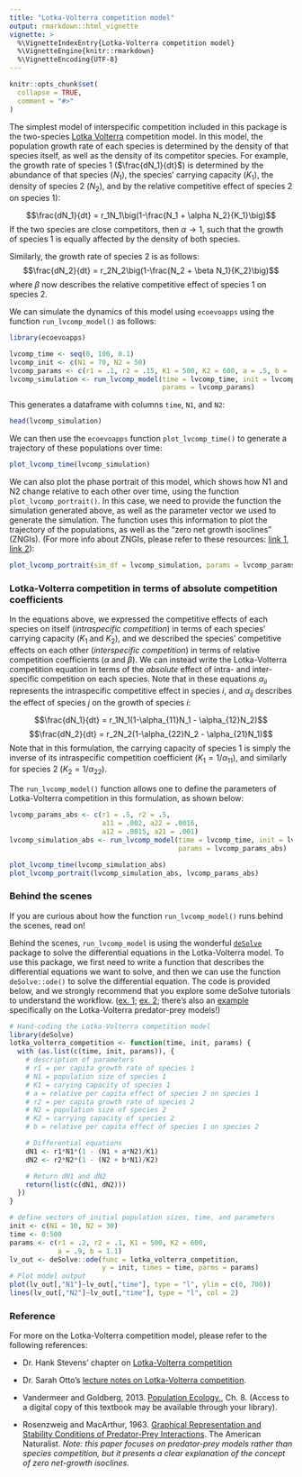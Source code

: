 ```yaml
---
title: "Lotka-Volterra competition model"
output: rmarkdown::html_vignette
vignette: >
  %\VignetteIndexEntry{Lotka-Volterra competition model}
  %\VignetteEngine{knitr::rmarkdown}
  %\VignetteEncoding{UTF-8}
---
```

```r
knitr::opts_chunk$set(
  collapse = TRUE,
  comment = "#>"
)
```



The simplest model of interspecific competition included in this package is the two-species [Lotka Volterra](https://hankstevens.github.io/Primer-of-Ecology/competition.html#lotka-volterra-interspecific-competition) competition model. In this model, the population growth rate of each species is determined by the density of that species itself, as well as the density of its competitor species. For example, the growth rate of species $1$ ($\frac{dN_1}{dt}$) is determined by the abundance of that species ($N_1$), the species' carrying capacity ($K_1$), the density of species 2 ($N_2$), and by the relative competitive effect of species $2$ on species $1$):

$$\frac{dN_1}{dt} = r_1N_1\big(1-\frac{N_1 + \alpha N_2}{K_1}\big)$$
If the two species are close competitors, then $\alpha \to 1$, such that the growth of species $1$ is equally affected by the density of both species.

Similarly, the growth rate of species $2$ is as follows: 
$$\frac{dN_2}{dt} = r_2N_2\big(1-\frac{N_2 + \beta N_1}{K_2}\big)$$
where $\beta$ now describes the relative competitive effect of species $1$ on species $2$.

We can simulate the dynamics of this model using `ecoevoapps` using the function `run_lvcomp_model()` as follows: 

```r
library(ecoevoapps)

lvcomp_time <- seq(0, 100, 0.1)
lvcomp_init <- c(N1 = 70, N2 = 50)
lvcomp_params <- c(r1 = .1, r2 = .15, K1 = 500, K2 = 600, a = .5, b = .5)
lvcomp_simulation <- run_lvcomp_model(time = lvcomp_time, init = lvcomp_init, 
                                      params = lvcomp_params)
```
This generates a dataframe with columns `time`, `N1`, and `N2`:

```r
head(lvcomp_simulation)
```

We can then use the `ecoevoapps` function `plot_lvcomp_time()` to generate a trajectory of these populations over time:

```r
plot_lvcomp_time(lvcomp_simulation)
```

We can also plot the phase portrait of this model, which shows how N1 and N2 change relative to each other over time, using the function `plot_lvcomp_portrait()`. In this case, we need to provide the function the simulation generated above, as well as the parameter vector we used to generate the simulation. The function uses this information to plot the trajectory of the populations, as well as the "zero net growth isoclines" (ZNGIs). (For more info about ZNGIs, please refer to these resources: [link 1](https://www.youtube.com/watch?v=obasfCufOr0), [link 2](https://hankstevens.github.io/Primer-of-Ecology/competition.html#isoclines)):

```r
plot_lvcomp_portrait(sim_df = lvcomp_simulation, params = lvcomp_params)

```

### Lotka-Volterra competition in terms of absolute competition coefficients

In the equations above, we expressed the competitive effects of each species on itself (*intraspecific competition*) in terms of each species' carrying capacity ($K_1$ and $K_2$), and we described the species' competitive effects on each other (*interspecific competition*) in terms of relative competition coefficients ($\alpha$ and $\beta$). We can instead write the Lotka-Volterra competition equation in terms of the *absolute* effect of intra- and inter-specific competition on each species. Note that in these equations $\alpha_{ii}$ represents the intraspecific competitive effect in species $i$, and $\alpha_{ij}$ describes the effect of species $j$ on the growth of species $i$:

$$\frac{dN_1}{dt} = r_1N_1(1-\alpha_{11}N_1 - \alpha_{12}N_2)$$
$$\frac{dN_2}{dt} = r_2N_2(1-\alpha_{22}N_2 - \alpha_{21}N_1)$$
Note that in this formulation, the carrying capacity of species 1 is simply the inverse of its intraspecific competition coefficient ($K_1 = 1/{\alpha_{11}}$), and similarly for species 2 ($K_2 = 1/{\alpha_{22}}$).

The `run_lvcomp_model()` function allows one to define the parameters of Lotka-Volterra competition in this formulation, as shown below: 

```r
lvcomp_params_abs <- c(r1 = .5, r2 = .5, 
                       a11 = .002, a22 = .0016, 
                       a12 = .0015, a21 = .001)
lvcomp_simulation_abs <- run_lvcomp_model(time = lvcomp_time, init = lvcomp_init, 
                                          params = lvcomp_params_abs)

plot_lvcomp_time(lvcomp_simulation_abs)
plot_lvcomp_portrait(lvcomp_simulation_abs, lvcomp_params_abs)
```

### Behind the scenes

If you are curious about how the function `run_lvcomp_model()` runs behind the scenes, read on!

Behind the scenes, `run_lvcomp_model` is using the wonderful [`deSolve`](http://desolve.r-forge.r-project.org/) package to solve the differential equations in the Lotka-Volterra model. To use this package, we first need to write a function that describes the differential equations we want to solve, and then we can use the function `deSolve::ode()` to solve the differential equation. The code is provided below, and we strongly recommend that you explore some deSolve tutorials to understand the workflow.  ([ex. 1](https://cran.r-project.org/web/packages/deSolve/vignettes/deSolve.pdf); [ex. 2](https://www.youtube.com/watch?v=dmfAgoLzhnk); there's also an [example](https://www.youtube.com/watch?v=zRlgvUuc9QY) specifically on the Lotka-Volterra predator-prey models!) 

```r
# Hand-coding the Lotka-Volterra competition model
library(deSolve)
lotka_volterra_competition <- function(time, init, params) {
  with (as.list(c(time, init, params)), {
    # description of parameters
    # r1 = per capita growth rate of species 1
    # N1 = population size of species 1
    # K1 = carying capacity of species 1
    # a = relative per capita effect of species 2 on species 1
    # r2 = per capita growth rate of species 2
    # N2 = population size of species 2
    # K2 = carrying capacity of species 2
    # b = relative per capita effect of species 1 on species 2

    # Differential equations
    dN1 <- r1*N1*(1 - (N1 + a*N2)/K1)
    dN2 <- r2*N2*(1 - (N2 + b*N1)/K2)

    # Return dN1 and dN2
    return(list(c(dN1, dN2)))
  })
}

# define vectors of initial population sizes, time, and parameters
init <- c(N1 = 10, N2 = 30)
time <- 0:500
params <- c(r1 = .2, r2 = .1, K1 = 500, K2 = 600,
            a = .9, b = 1.1)
lv_out <- deSolve::ode(func = lotka_volterra_competition,
                       y = init, times = time, parms = params)
# Plot model output
plot(lv_out[,"N1"]~lv_out[,"time"], type = "l", ylim = c(0, 700))
lines(lv_out[,"N2"]~lv_out[,"time"], type = "l", col = 2)
```

### Reference 

For more on the Lotka-Volterra competition model, please refer to the following references:

- Dr. Hank Stevens' chapter on [Lotka-Volterra competition](https://hankstevens.github.io/Primer-of-Ecology/competition.html#lotka-volterra-interspecific-competition)

- Dr. Sarah Otto's [lecture notes on Lotka-Volterra competition](https://www.zoology.ubc.ca/~bio301/Bio301/Lectures/Lecture19/Overheads.html).

- Vandermeer and Goldberg, 2013. [Population Ecology.](https://press.princeton.edu/books/paperback/9780691160313/population-ecology), Ch. 8. (Access to a digital copy of this textbook may be available through your library). 

- Rosenzweig and MacArthur, 1963. [Graphical Representation and Stability Conditions of Predator-Prey Interactions](https://www.jstor.org/stable/2458702?seq=1). The American Naturalist. *Note: this paper focuses on predator-prey models rather than species competition, but it presents a clear explanation of the concept of zero net-growth isoclines.*

